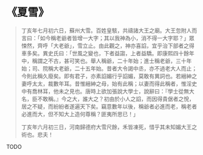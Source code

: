 # 《夏雪》

> 丁亥年七月初六日，蘇州大雪。百姓皇駭，共禱諸大王之廟。大王忽附人而言曰：「如今稱老爺者皆增一大字；其以我神為小，消不得一大字耶？」眾悚然，齊呼「大老爺」，雪立止。由此觀之，神亦喜諂，宜乎治下部者之得車多矣。異史氏曰：「世風之變也，下者益謅，上者益驕。即康熙四十餘年中，稱謂之不古，甚可笑也。舉人稱爺，二十年始；進士稱老爺，三十年始；司、院稱大老爺，二十五年始。昔者大令謁中丞，亦不過老大人而止；今則此稱久廢矣。即有君子，亦素諂媚行乎諂媚，莫敢有異詞也。若縉紳之妻呼太太，裁數年耳。昔惟縉紳之母，始有此稱；以妻而得此稱者，惟淫史中有喬林耳，他未之見也。唐時上欲加張說大學士，說辭曰：『學士從無大名，臣不敢稱。』今之大，誰大之？初由於小人之諂，而因得貴倨者之悅，居之不疑，而紛紛者遂遍天下矣。竊意數年以後，稱爺者必進而老，稱老者必進而大，但不知大上造何尊稱？匪夷所思已！」
>
> 丁亥年六月初三日，河南歸德府大雪尺餘，禾皆凍死，惜乎其未知媚大王之術也。悲夫！

TODO
